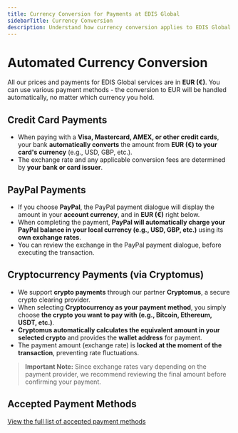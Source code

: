 ```yaml
---
title: Currency Conversion for Payments at EDIS Global  
sidebarTitle: Currency Conversion
description: Understand how currency conversion applies to EDIS Global payments. Prices are in EUR, with automatic conversion when using credit cards, PayPal, or cryptocurrency.
---
```


# Automated Currency Conversion

All our prices and payments for EDIS Global services are in **EUR (€)**.  You can use various payment methods - the conversion to EUR will be handled automatically, no matter which currency you hold.

## Credit Card Payments
- When paying with a **Visa, Mastercard, AMEX, or other credit cards**, your bank **automatically converts** the amount from **EUR (€) to your card's currency** (e.g., USD, GBP, etc.).  
- The exchange rate and any applicable conversion fees are determined by **your bank or card issuer**.

## PayPal Payments
- If you choose **PayPal**, the PayPal payment dialogue will display the amount in your **account currency**, and in **EUR (€)** right below.
- When completing the payment, **PayPal will automatically charge your PayPal balance in your local currency (e.g., USD, GBP, etc.)** using its **own exchange rates**.  
- You can review the exchange in the PayPal payment dialogue, before executing the transaction.

## Cryptocurrency Payments (via Cryptomus)
- We support **crypto payments** through our partner **Cryptomus**, a secure crypto clearing provider.  
- When selecting **Cryptocurrency as your payment method**, you simply choose **the crypto you want to pay with (e.g., Bitcoin, Ethereum, USDT, etc.)**.  
- **Cryptomus automatically calculates the equivalent amount in your selected crypto** and provides the **wallet address** for payment.  
- The payment amount (exchange rate) is **locked at the moment of the transaction**, preventing rate fluctuations.

> **Important Note:** Since exchange rates vary depending on the payment provider, we recommend reviewing the final amount before confirming your payment.

## Accepted Payment Methods
[View the full list of accepted payment methods](https://docs.edisglobal.com/faq/billing-lifecycle/accepted-payment-methods)
